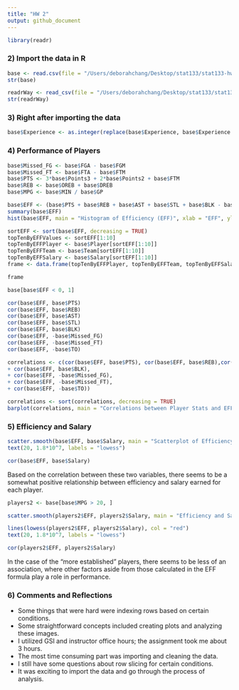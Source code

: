```yaml
---
title: "HW 2"
output: github_document
---
```

```r
library(readr)
```
### 2) Import the data in R
```r
base <- read.csv(file = "/Users/deborahchang/Desktop/stat133/stat133-hws-fall17/hw02/data/nba2017-player-statistics.csv", header = TRUE, colClasses = c("Player" = "character", "Team"  = "character", "Position" = "factor", "Experience" ="character", "Salary" = "double"))
str(base)

readrWay <- read_csv(file = "/Users/deborahchang/Desktop/stat133/stat133-hws-fall17/hw02/data/nba2017-player-statistics.csv", col_names = TRUE, col_types = cols(Player = col_character(), Team = col_character(), Position = col_factor(NULL), Experience = col_character(), Salary = col_double()))
str(readrWay)
```

### 3) Right after importing the data
```r
base$Experience <- as.integer(replace(base$Experience, base$Experience == "R", "0"))
```

### 4) Performance of Players
```r
base$Missed_FG <- base$FGA - base$FGM
base$Missed_FT <- base$FTA - base$FTM
base$PTS <- 3*base$Points3 + 2*base$Points2 + base$FTM
base$REB <- base$OREB + base$DREB
base$MPG <- base$MIN / base$GP 

base$EFF <- (base$PTS + base$REB + base$AST + base$STL + base$BLK - base$Missed_FG - base$Missed_FT - base$TO) / base$GP
summary(base$EFF)
hist(base$EFF, main = "Histogram of Efficiency (EFF)", xlab = "EFF", ylab = "Frequency")

```

```r

sortEFF <- sort(base$EFF, decreasing = TRUE)
topTenByEFFValues <- sortEFF[1:10]
topTenByEFFPlayer <- base$Player[sortEFF[1:10]]
topTenByEFFTeam <- base$Team[sortEFF[1:10]]
topTenByEFFSalary <- base$Salary[sortEFF[1:10]]
frame <- data.frame(topTenByEFFPlayer, topTenByEFFTeam, topTenByEFFSalary, topTenByEFFValues)

frame
```

```r
base[base$EFF < 0, 1]
```


```r
cor(base$EFF, base$PTS)
cor(base$EFF, base$REB)
cor(base$EFF, base$AST)
cor(base$EFF, base$STL)
cor(base$EFF, base$BLK)
cor(base$EFF, -base$Missed_FG)
cor(base$EFF, -base$Missed_FT)
cor(base$EFF, -base$TO)
```

```r
correlations <- c(cor(base$EFF, base$PTS), cor(base$EFF, base$REB),cor(base$EFF, base$AST),cor(base$EFF, base$STL),
+ cor(base$EFF, base$BLK),
+ cor(base$EFF, -base$Missed_FG),
+ cor(base$EFF, -base$Missed_FT),
+ cor(base$EFF, -base$TO))

correlations <- sort(correlations, decreasing = TRUE)
barplot(correlations, main = "Correlations between Player Stats and EFF", width = 0.5, names.arg  = c("PTS", "REB", "STL", "AST", "BLK", "Missed_FT", "Missed_FG", "TO"), las = 2, ylim = c(-1,1), col = c("gray", "gray", "gray", "gray", "gray", "red", "red", "red"))
```

### 5) Efficiency and Salary
```r
scatter.smooth(base$EFF, base$Salary, main = "Scatterplot of Efficiency and Salary", xlab = "EFF", ylab = "Salary", col = "blue")
text(20, 1.8*10^7, labels = "lowess")

cor(base$EFF, base$Salary)
```

Based on the correlation between these two variables, there seems to be a somewhat positive relationship between efficiency and salary earned for each player.

```r
players2 <- base[base$MPG > 20, ]

scatter.smooth(players2$EFF, players2$Salary, main = "Efficiency and Salary of the more 'Solid' Players", xlab = "EFF", ylab = "Salary", col = "blue")

lines(lowess(players2$EFF, players2$Salary), col = "red")
text(20, 1.8*10^7, labels = "lowess")

cor(players2$EFF, players2$Salary)
```

In the case of the "more established" players, there seems to be less of an association, where other factors aside from those calculated in the EFF formula play a role in performance.

### 6) Comments and Reflections
- Some things that were hard were indexing rows based on certain conditions.
- Some straightforward concepts included creating plots and analyzing these images. 
- I utilized GSI and instructor office hours; the assignment took me about 3 hours.
- The most time consuming part was importing and cleaning the data.
- I still have some questions about row slicing for certain conditions.
- It was exciting to import the data and go through the process of analysis.